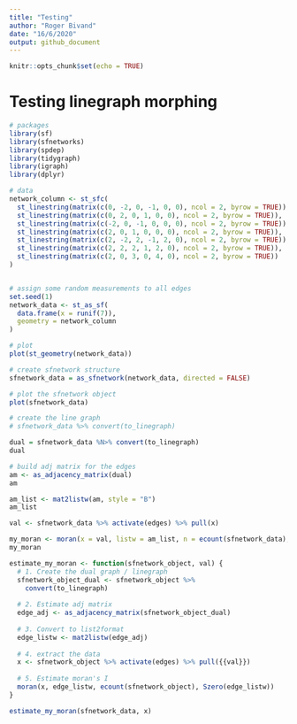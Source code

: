 ```yaml
---
title: "Testing"
author: "Roger Bivand"
date: "16/6/2020"
output: github_document
---
```


```r
knitr::opts_chunk$set(echo = TRUE)
```

# Testing linegraph morphing

```r
# packages
library(sf)
library(sfnetworks)
library(spdep)
library(tidygraph)
library(igraph)
library(dplyr)

# data
network_column <- st_sfc(
  st_linestring(matrix(c(0, -2, 0, -1, 0, 0), ncol = 2, byrow = TRUE)), 
  st_linestring(matrix(c(0, 2, 0, 1, 0, 0), ncol = 2, byrow = TRUE)), 
  st_linestring(matrix(c(-2, 0, -1, 0, 0, 0), ncol = 2, byrow = TRUE)), 
  st_linestring(matrix(c(2, 0, 1, 0, 0, 0), ncol = 2, byrow = TRUE)), 
  st_linestring(matrix(c(2, -2, 2, -1, 2, 0), ncol = 2, byrow = TRUE)),
  st_linestring(matrix(c(2, 2, 2, 1, 2, 0), ncol = 2, byrow = TRUE)), 
  st_linestring(matrix(c(2, 0, 3, 0, 4, 0), ncol = 2, byrow = TRUE))
)


# assign some random measurements to all edges
set.seed(1)
network_data <- st_as_sf(
  data.frame(x = runif(7)), 
  geometry = network_column
)

# plot
plot(st_geometry(network_data))

# create sfnetwork structure
sfnetwork_data = as_sfnetwork(network_data, directed = FALSE)

# plot the sfnetwork object
plot(sfnetwork_data)

# create the line graph
# sfnetwork_data %>% convert(to_linegraph)

dual = sfnetwork_data %N>% convert(to_linegraph)
dual

# build adj matrix for the edges
am <- as_adjacency_matrix(dual)
am

am_list <- mat2listw(am, style = "B")
am_list

val <- sfnetwork_data %>% activate(edges) %>% pull(x)

my_moran <- moran(x = val, listw = am_list, n = ecount(sfnetwork_data), S0 = Szero(am_list))
my_moran

estimate_my_moran <- function(sfnetwork_object, val) {
  # 1. Create the dual graph / linegraph
  sfnetwork_object_dual <- sfnetwork_object %>%
    convert(to_linegraph)
  
  # 2. Estimate adj matrix
  edge_adj <- as_adjacency_matrix(sfnetwork_object_dual)
  
  # 3. Convert to list2format
  edge_listw <- mat2listw(edge_adj)
  
  # 4. extract the data
  x <- sfnetwork_object %>% activate(edges) %>% pull({{val}})
  
  # 5. Estimate moran's I
  moran(x, edge_listw, ecount(sfnetwork_object), Szero(edge_listw))
}

estimate_my_moran(sfnetwork_data, x)
```

